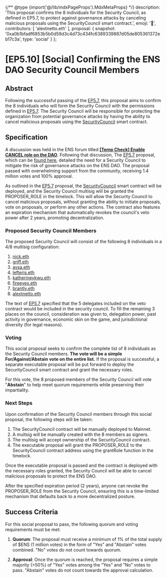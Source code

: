 {/** @type {import('@/lib/mdxPageProps').MdxMetaProps} */}
    description: 'This proposal confirms the 8 individuals for the Security Council, as defined in EP5.7, to protect against governance attacks by canceling malicious proposals using the SecurityCouncil smart contract.',
    emoji: '📖',
    contributors: [
        'alextnetto.eth'
    ],
    proposal: {
        snapshot: '0xa0b1bfadf6853b5b0d59d3c4d73c434fc6389339887d05de805361372eb17c3a',
        type: 'social'
    }
};

# [EP5.10] [Social] Confirming the ENS DAO Security Council Members

## Abstract

Following the successful passing of the [EP5.7](https://snapshot.org/#/ens.eth/proposal/0xf3a4673fe04a3ecfed4a2f066f6ced1539a5466d61630428333360b843653c54), this proposal aims to confirm the 8 individuals who will form the Security Council with the permissions defined in [EP5.7](https://snapshot.org/#/ens.eth/proposal/0xf3a4673fe04a3ecfed4a2f066f6ced1539a5466d61630428333360b843653c54). The Security Council will be responsible for protecting the organization from potential governance attacks by having the ability to cancel malicious proposals using the [SecurityCouncil](https://github.com/blockful-io/security-council-ens/blob/main/README.md) smart contract.

## Specification

A discussion was held in the ENS forum titled **[[Temp Check] Enable CANCEL role on the DAO](https://discuss.ens.domains/t/temp-check-enable-cancel-role-on-the-dao/19090)**. 
Following that discussion, The [EP5.7](https://snapshot.org/#/ens.eth/proposal/0xf3a4673fe04a3ecfed4a2f066f6ced1539a5466d61630428333360b843653c54) proposal, which can be [found here](https://snapshot.org/#/ens.eth/proposal/0xf3a4673fe04a3ecfed4a2f066f6ced1539a5466d61630428333360b843653c54), detailed the need for a Security Council to mitigate the risk of governance attacks on the ENS DAO. The proposal passed with overwhelming support from the community, receiving 1.4 million votes and 100% approval.

As outlined in the [EP5.7](https://snapshot.org/#/ens.eth/proposal/0xf3a4673fe04a3ecfed4a2f066f6ced1539a5466d61630428333360b843653c54) proposal, the [SecurityCouncil](https://github.com/blockful-io/security-council-ens/blob/main/README.md) smart contract will be deployed, and the Security Council multisig will be granted the PROPOSER_ROLE in the timelock. This will allow the Security Council to cancel malicious proposals, without granting the ability to initiate proposals, vote on proposals, or perform any other actions. The contract also features an expiration mechanism that automatically revokes the council's veto power after 2 years, promoting decentralization.

### Proposed Security Council Members

The proposed Security Council will consist of the following 8 individuals in a 4/8 multisig configuration:

1. [nick.eth](https://www.tally.xyz/gov/ens/delegate/nick.eth)
2. [griff.eth](https://www.tally.xyz/gov/ens/delegate/0x839395e20bbb182fa440d08f850e6c7a8f6f0780)
3. [avsa.eth](https://www.tally.xyz/gov/ens/delegate/avsa.eth)
4. [lefteris.eth](https://www.tally.xyz/gov/ens/delegate/lefteris.eth)
5. [katherineykwu.eth](https://www.tally.xyz/gov/ens/delegate/katherineykwu.eth)
6. [fireeyes.eth](https://www.tally.xyz/gov/ens/delegate/fireeyesdao.eth)
7. [brantly.eth](https://www.tally.xyz/gov/ens/delegate/brantly.eth)
8. [alextnetto.eth](https://www.tally.xyz/gov/ens/delegate/alextnetto.eth)

The text of [EP5.7](https://snapshot.org/#/ens.eth/proposal/0xf3a4673fe04a3ecfed4a2f066f6ced1539a5466d61630428333360b843653c54) specified that the 5 delegates included on the veto contract would be included in the security council. To fill the remaining 3 places on the council, consideration was given to, delegation power, past activity in governance, economic skin on the game, and jurisdictional diversity (for legal reasons). 

### Voting

This social proposal seeks to confirm the complete list of 8 individuals as the Security Council members. **The vote will be a simple For/Against/Abstain vote on the entire list.** If the proposal is successful, a separate executable proposal will be put forward to deploy the SecurityCouncil smart contract and grant the necessary roles.

For this vote, the 8 proposed members of the Security Council will vote "**Abstain**" to help meet quorum requirements while preserving their impartiality.

### Next Steps

Upon confirmation of the Security Council members through this social proposal, the following steps will be taken:

1. The SecurityCouncil contract will be manually deployed to Mainnet.
2. A multsig will be manually created with the 8 members as signers.
3. The multisig will accept ownership of the SecurityCouncil contract.
4. The executable proposal will grant the PROPOSER_ROLE to the SecurityCouncil contract address using the grantRole function in the timelock.

Once the executable proposal is passed and the contract is deployed with the necessary roles granted, the Security Council will be able to cancel malicious proposals to protect the ENS DAO. 

After the specified expiration period (2 years), anyone can revoke the PROPOSER_ROLE from the Security Council, ensuring this is a time-limited mechanism that defaults back to a more decentralized posture.


## Success Criteria 

For this social proposal to pass, the following quorum and voting requirements must be met:

1. **Quorum**: The proposal must receive a minimum of 1% of the total supply of $ENS (1 million votes) in the form of "Yes" and "Abstain" votes combined. "No" votes do not count towards quorum.

2. **Approval**: Once the quorum is reached, the proposal requires a simple majority (>50%) of "Yes" votes among the "Yes" and "No" votes to pass. "Abstain" votes do not count towards the approval calculation.